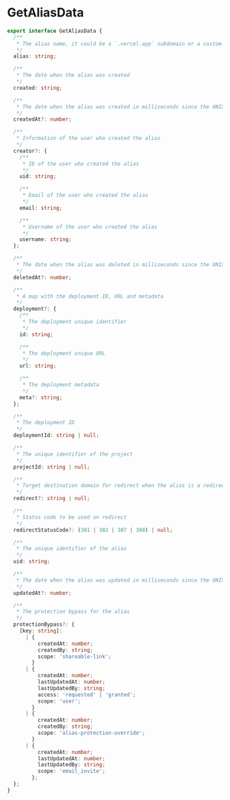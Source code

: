 # GetAliasData

```typescript
export interface GetAliasData {
  /**
   * The alias name, it could be a `.vercel.app` subdomain or a custom domain
   */
  alias: string;

  /**
   * The date when the alias was created
   */
  created: string;

  /**
   * The date when the alias was created in milliseconds since the UNIX epoch
   */
  createdAt?: number;

  /**
   * Information of the user who created the alias
   */
  creator?: {
    /**
     * ID of the user who created the alias
     */
    uid: string;

    /**
     * Email of the user who created the alias
     */
    email: string;

    /**
     * Username of the user who created the alias
     */
    username: string;
  };

  /**
   * The date when the alias was deleted in milliseconds since the UNIX epoch
   */
  deletedAt?: number;

  /**
   * A map with the deployment ID, URL and metadata
   */
  deployment?: {
    /**
     * The deployment unique identifier
     */
    id: string;

    /**
     * The deployment unique URL
     */
    url: string;

    /**
     * The deployment metadata
     */
    meta?: string;
  };

  /**
   * The deployment ID
   */
  deploymentId: string | null;

  /**
   * The unique identifier of the project
   */
  projectId: string | null;

  /**
   * Target destination domain for redirect when the alias is a redirect
   */
  redirect?: string | null;

  /**
   * Status code to be used on redirect
   */
  redirectStatusCode?: (301 | 302 | 307 | 308) | null;

  /**
   * The unique identifier of the alias
   */
  uid: string;

  /**
   * The date when the alias was updated in milliseconds since the UNIX epoch
   */
  updatedAt?: number;

  /**
   * The protection bypass for the alias
   */
  protectionBypass?: {
    [key: string]:
      | {
          createdAt: number;
          createdBy: string;
          scope: 'shareable-link';
        }
      | {
          createdAt: number;
          lastUpdatedAt: number;
          lastUpdatedBy: string;
          access: 'requested' | 'granted';
          scope: 'user';
        }
      | {
          createdAt: number;
          createdBy: string;
          scope: 'alias-protection-override';
        }
      | {
          createdAt: number;
          lastUpdatedAt: number;
          lastUpdatedBy: string;
          scope: 'email_invite';
        };
  };
}
```

